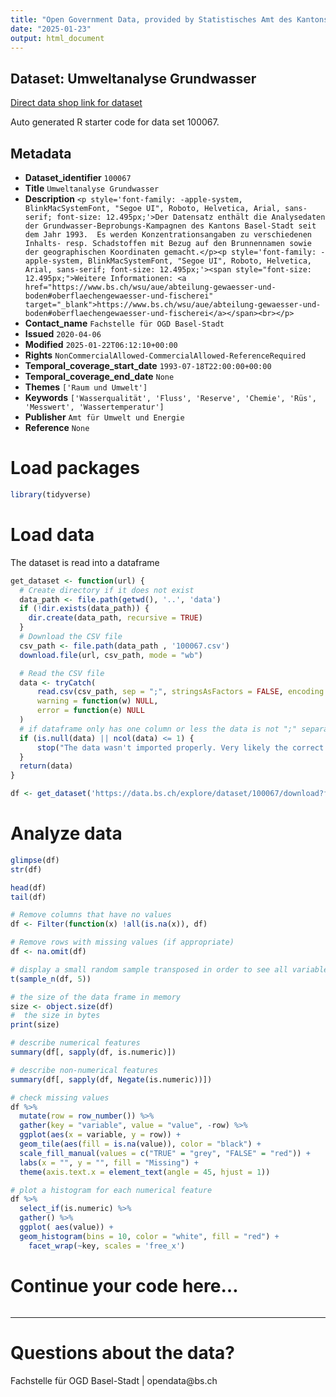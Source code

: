 ```yaml
---
title: "Open Government Data, provided by Statistisches Amt des Kantons Basel-Stadt - Fachstelle OGD"
date: "2025-01-23"
output: html_document
---
```


## Dataset: Umweltanalyse Grundwasser

[Direct data shop link for dataset](https://data.bs.ch/explore/dataset/100067)

Auto generated R starter code for data set 100067.

## Metadata

- **Dataset_identifier** `100067`
- **Title** `Umweltanalyse Grundwasser`
- **Description** `<p style='font-family: -apple-system, BlinkMacSystemFont, "Segoe UI", Roboto, Helvetica, Arial, sans-serif; font-size: 12.495px;'>Der Datensatz enthält die Analysedaten der Grundwasser-Beprobungs-Kampagnen des Kantons Basel-Stadt seit dem Jahr 1993.  Es werden Konzentrationsangaben zu verschiedenen Inhalts- resp. Schadstoffen mit Bezug auf den Brunnennamen sowie der geographischen Koordinaten gemacht.</p><p style='font-family: -apple-system, BlinkMacSystemFont, "Segoe UI", Roboto, Helvetica, Arial, sans-serif; font-size: 12.495px;'><span style="font-size: 12.495px;">Weitere Informationen: <a href="https://www.bs.ch/wsu/aue/abteilung-gewaesser-und-boden#oberflaechengewaesser-und-fischerei" target="_blank">https://www.bs.ch/wsu/aue/abteilung-gewaesser-und-boden#oberflaechengewaesser-und-fischerei</a></span><br></p>`
- **Contact_name** `Fachstelle für OGD Basel-Stadt`
- **Issued** `2020-04-06`
- **Modified** `2025-01-22T06:12:10+00:00`
- **Rights** `NonCommercialAllowed-CommercialAllowed-ReferenceRequired`
- **Temporal_coverage_start_date** `1993-07-18T22:00:00+00:00`
- **Temporal_coverage_end_date** `None`
- **Themes** `['Raum und Umwelt']`
- **Keywords** `['Wasserqualität', 'Fluss', 'Reserve', 'Chemie', 'Rüs', 'Messwert', 'Wassertemperatur']`
- **Publisher** `Amt für Umwelt und Energie`
- **Reference** `None`


# Load packages

```r

library(tidyverse)
```

# Load data

The dataset is read into a dataframe

```r
get_dataset <- function(url) {
  # Create directory if it does not exist
  data_path <- file.path(getwd(), '..', 'data')
  if (!dir.exists(data_path)) {
    dir.create(data_path, recursive = TRUE)
  }
  # Download the CSV file
  csv_path <- file.path(data_path , '100067.csv')
  download.file(url, csv_path, mode = "wb")

  # Read the CSV file
  data <- tryCatch(
      read.csv(csv_path, sep = ";", stringsAsFactors = FALSE, encoding = "UTF-8"),
      warning = function(w) NULL,
      error = function(e) NULL
  )
  # if dataframe only has one column or less the data is not ";" separated
  if (is.null(data) || ncol(data) <= 1) {
      stop("The data wasn't imported properly. Very likely the correct separator couldn't be found.\nPlease check the dataset manually and adjust the code.")
  }
  return(data)
}
```

```r

df <- get_dataset('https://data.bs.ch/explore/dataset/100067/download?format=csv&timezone=Europe%2FZurich')

```

# Analyze data

```r

glimpse(df)
str(df)

head(df)
tail(df)

```

```r
# Remove columns that have no values
df <- Filter(function(x) !all(is.na(x)), df)

# Remove rows with missing values (if appropriate)
df <- na.omit(df)
```

```r
# display a small random sample transposed in order to see all variables
t(sample_n(df, 5))
```

```r
# the size of the data frame in memory
size <- object.size(df)
#  the size in bytes
print(size)
```

```r
# describe numerical features
summary(df[, sapply(df, is.numeric)])
```

```r
# describe non-numerical features
summary(df[, sapply(df, Negate(is.numeric))])
```

```r
# check missing values
df %>%
  mutate(row = row_number()) %>%
  gather(key = "variable", value = "value", -row) %>%
  ggplot(aes(x = variable, y = row)) +
  geom_tile(aes(fill = is.na(value)), color = "black") +
  scale_fill_manual(values = c("TRUE" = "grey", "FALSE" = "red")) +
  labs(x = "", y = "", fill = "Missing") +
  theme(axis.text.x = element_text(angle = 45, hjust = 1))
```

```r
# plot a histogram for each numerical feature
df %>%
  select_if(is.numeric) %>%
  gather() %>%
  ggplot( aes(value)) +
  geom_histogram(bins = 10, color = "white", fill = "red") +
    facet_wrap(~key, scales = 'free_x')
```

# Continue your code here...

```r

```
------------------------------------------------------------------------

# Questions about the data?

Fachstelle für OGD Basel-Stadt | opendata@bs.ch
